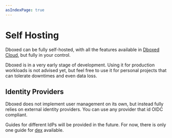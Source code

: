 ```yaml
---
asIndexPage: true
---
```



# Self Hosting

Dboxed can be fully self-hosted, with all the features available in [Dboxed Cloud](./dboxed-cloud), but fully in your
control.

<Callout type="warning">
    Dboxed is in a very early stage of development. Using it for production workloads is not advised yet, but feel free to use
    it for personal projects that can tolerate downtimes and even data loss.
</Callout>

## Identity Providers

Dboxed does not implement user management on its own, but instead fully relies on external identity providers.
You can use any provider that id OIDC compliant.

Guides for different IdPs will be provided in the future. For now, there is only one guide for [dex](/docs/self-hosting/docker-compose-dex.mdx)
available.

